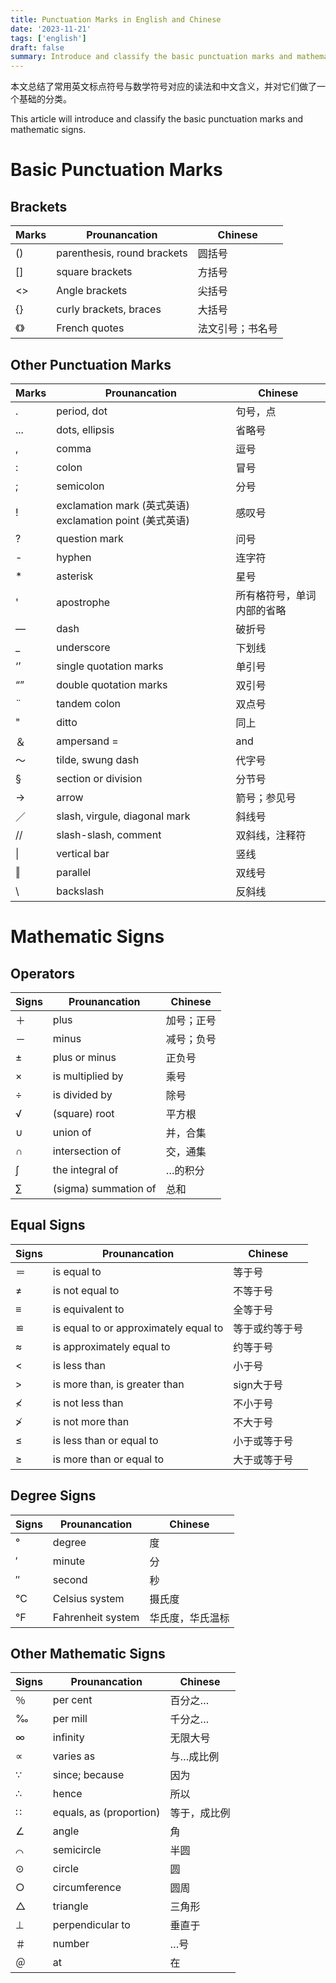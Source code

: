 ```yaml
---
title: Punctuation Marks in English and Chinese
date: '2023-11-21'
tags: ['english']
draft: false
summary: Introduce and classify the basic punctuation marks and mathematic signs.
---
```


本文总结了常用英文标点符号与数学符号对应的读法和中文含义，并对它们做了一个基础的分类。

This article will introduce and classify the basic punctuation marks and mathematic signs.

# Basic Punctuation Marks

## Brackets

| Marks | Prounancation               | Chinese          |
| ----- | --------------------------- | ---------------- |
| ()    | parenthesis, round brackets | 圆括号           |
| []    | square brackets             | 方括号           |
| \<>   | Angle brackets              | 尖括号           |
| \{}   | curly brackets, braces      | 大括号           |
| 《》  | French quotes               | 法文引号；书名号 |

## Other Punctuation Marks

| Marks | Prounancation                                            | Chinese                    |
| ----- | -------------------------------------------------------- | -------------------------- |
| .     | period, dot                                              | 句号，点                   |
| ...   | dots, ellipsis                                           | 省略号                     |
| ,     | comma                                                    | 逗号                       |
| :     | colon                                                    | 冒号                       |
| ;     | semicolon                                                | 分号                       |
| !     | exclamation mark (英式英语) exclamation point (美式英语) | 感叹号                     |
| ?     | question mark                                            | 问号                       |
| -     | hyphen                                                   | 连字符                     |
| \*    | asterisk                                                 | 星号                       |
| '     | apostrophe                                               | 所有格符号，单词内部的省略 |
| —     | dash                                                     | 破折号                     |
| \_    | underscore                                               | 下划线                     |
| ‘’    | single quotation marks                                   | 单引号                     |
| “”    | double quotation marks                                   | 双引号                     |
| ¨     | tandem colon                                             | 双点号                     |
| "     | ditto                                                    | 同上                       |
| ＆    | ampersand =                                              | and                        |
| ～    | tilde, swung dash                                        | 代字号                     |
| §     | section or division                                      | 分节号                     |
| →     | arrow                                                    | 箭号；参见号               |
| ／    | slash, virgule, diagonal mark                            | 斜线号                     |
| //    | slash-slash, comment                                     | 双斜线，注释符             |
| \|    | vertical bar                                             | 竖线                       |
| ‖     | parallel                                                 | 双线号                     |
| \\    | backslash                                                | 反斜线                     |

# Mathematic Signs

## Operators

| Signs | Prounancation        | Chinese    |
| ----- | -------------------- | ---------- |
| ＋    | plus                 | 加号；正号 |
| －    | minus                | 减号；负号 |
| ±     | plus or minus        | 正负号     |
| ×     | is multiplied by     | 乘号       |
| ÷     | is divided by        | 除号       |
| √     | (square) root        | 平方根     |
| ∪     | union of             | 并，合集   |
| ∩     | intersection of      | 交，通集   |
| ∫     | the integral of      | …的积分    |
| ∑     | (sigma) summation of | 总和       |

## Equal Signs

| Signs | Prounancation                         | Chinese        |
| ----- | ------------------------------------- | -------------- |
| ＝    | is equal to                           | 等于号         |
| ≠     | is not equal to                       | 不等于号       |
| ≡     | is equivalent to                      | 全等于号       |
| ≌     | is equal to or approximately equal to | 等于或约等于号 |
| ≈     | is approximately equal to             | 约等于号       |
| \<    | is less than                          | 小于号         |
| \>    | is more than, is greater than         | sign大于号     |
| ≮     | is not less than                      | 不小于号       |
| ≯     | is not more than                      | 不大于号       |
| ≤     | is less than or equal to              | 小于或等于号   |
| ≥     | is more than or equal to              | 大于或等于号   |

## Degree Signs

| Signs | Prounancation     | Chinese          |
| ----- | ----------------- | ---------------- |
| °     | degree            | 度               |
| ′     | minute            | 分               |
| ″     | second            | 秒               |
| ℃     | Celsius system    | 摄氏度           |
| ℉     | Fahrenheit system | 华氏度，华氏温标 |

## Other Mathematic Signs

| Signs | Prounancation           | Chinese      |
| ----- | ----------------------- | ------------ |
| ％    | per cent                | 百分之…      |
| ‰     | per mill                | 千分之…      |
| ∞     | infinity                | 无限大号     |
| ∝     | varies as               | 与…成比例    |
| ∵     | since; because          | 因为         |
| ∴     | hence                   | 所以         |
| ∷     | equals, as (proportion) | 等于，成比例 |
| ∠     | angle                   | 角           |
| ⌒     | semicircle              | 半圆         |
| ⊙     | circle                  | 圆           |
| ○     | circumference           | 圆周         |
| △     | triangle                | 三角形       |
| ⊥     | perpendicular to        | 垂直于       |
| ＃    | number                  | …号          |
| ＠    | at                      | 在           |
